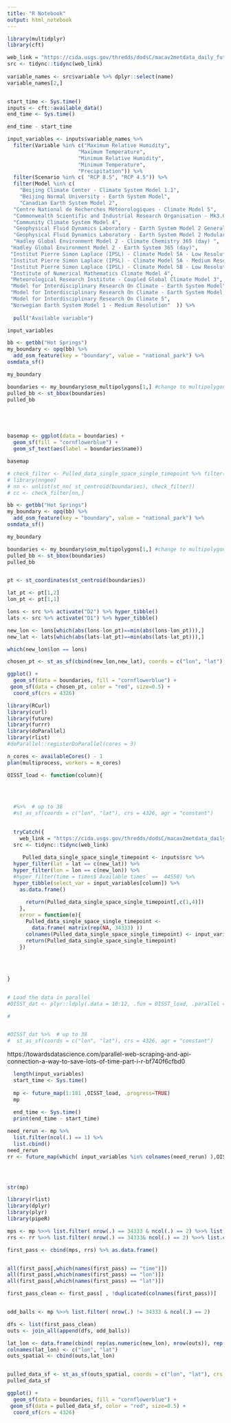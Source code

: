 ```yaml
---
title: "R Notebook"
output: html_notebook
---
```



```r
library(multidplyr)
library(cft)
```


```r
web_link = "https://cida.usgs.gov/thredds/dodsC/macav2metdata_daily_future"
src <- tidync::tidync(web_link)
  
variable_names <- src$variable %>% dplyr::select(name) 
variable_names[2,]



```

```r
start_time <- Sys.time()
inputs <- cft::available_data()
end_time <- Sys.time()

end_time - start_time
```



```r
input_variables <- inputs$variable_names %>% 
  filter(Variable %in% c("Maximum Relative Humidity", 
                       "Maximum Temperature", 
                       "Minimum Relative Humidity",          
                       "Minimum Temperature",                 
                       "Precipitation")) %>% 
  filter(Scenario %in% c( "RCP 8.5", "RCP 4.5")) %>% 
  filter(Model %in% c(
    "Beijing Climate Center - Climate System Model 1.1",
    "Beijing Normal University - Earth System Model",
    "Canadian Earth System Model 2",                                                                
  "Centre National de Recherches Météorologiques - Climate Model 5",                              
  "Commonwealth Scientific and Industrial Research Organisation - Mk3.6.0",                       
  "Community Climate System Model 4",                                                             
  "Geophysical Fluid Dynamics Laboratory - Earth System Model 2 Generalized Ocean Layer Dynamics",
  "Geophysical Fluid Dynamics Laboratory - Earth System Model 2 Modular Ocean",                   
  "Hadley Global Environment Model 2 - Climate Chemistry 365 (day) ",                             
 "Hadley Global Environment Model 2 - Earth System 365 (day)",                                   
 "Institut Pierre Simon Laplace (IPSL) - Climate Model 5A - Low Resolution",                     
 "Institut Pierre Simon Laplace (IPSL) - Climate Model 5A - Medium Resolution",                  
 "Institut Pierre Simon Laplace (IPSL) - Climate Model 5B - Low Resolution",                     
 "Institute of Numerical Mathematics Climate Model 4",                                           
 "Meteorological Research Institute - Coupled Global Climate Model 3",                           
 "Model for Interdisciplinary Research On Climate - Earth System Model",                         
 "Model for Interdisciplinary Research On Climate - Earth System Model - Chemistry",             
 "Model for Interdisciplinary Research On Climate 5",                                            
 "Norwegian Earth System Model 1 - Medium Resolution"  )) %>%
  
  pull("Available variable")

input_variables
```

```r
bb <- getbb("Hot Springs")
my_boundary <- opq(bb) %>% 
  add_osm_feature(key = "boundary", value = "national_park") %>% 
osmdata_sf() 

my_boundary
```


```r
boundaries <- my_boundary$osm_multipolygons[1,] #change to multipolygons
pulled_bb <- st_bbox(boundaries)
pulled_bb





basemap <- ggplot(data = boundaries) +
  geom_sf(fill = "cornflowerblue") +
  geom_sf_text(aes(label = boundaries$name)) 

basemap
```




```r
# check_filter <- Pulled_data_single_space_single_timepoint %>% filter(time == min(Pulled_data_single_space_single_timepoint$time))
# library(nngeo)
# nn <- unlist(st_nn( st_centroid(boundaries), check_filter))
# cc <- check_filter[nn,]

bb <- getbb("Hot Springs")
my_boundary <- opq(bb) %>% 
  add_osm_feature(key = "boundary", value = "national_park") %>% 
osmdata_sf() 

my_boundary

boundaries <- my_boundary$osm_multipolygons[1,] #change to multipolygons
pulled_bb <- st_bbox(boundaries)
pulled_bb


pt <- st_coordinates(st_centroid(boundaries))


```




```r

lat_pt <- pt[1,2]
lon_pt <- pt[1,1]

lons <- src %>% activate("D2") %>% hyper_tibble()
lats <- src %>% activate("D1") %>% hyper_tibble()

new_lon <- lons[which(abs(lons-lon_pt)==min(abs(lons-lon_pt))),]
new_lat <- lats[which(abs(lats-lat_pt)==min(abs(lats-lat_pt))),]

which(new_lon$lon == lons)

chosen_pt <- st_as_sf(cbind(new_lon,new_lat), coords = c("lon", "lat"), crs = "WGS84", agr = "constant")

ggplot() +
  geom_sf(data = boundaries, fill = "cornflowerblue") +
 geom_sf(data = chosen_pt, color = "red", size=0.5) +
  coord_sf(crs = 4326) 
```





```r
library(RCurl)
library(curl)
library(future)
library(furrr)
library(doParallel)
library(rlist)
#doParallel::registerDoParallel(cores = 3)

n_cores <- availableCores() - 1
plan(multiprocess, workers = n_cores)
```



```r


OISST_load <- function(column){
  

 
  
  #%>%  # up to 38
  #st_as_sf(coords = c("lon", "lat"), crs = 4326, agr = "constant") 

  
  tryCatch({
    web_link = "https://cida.usgs.gov/thredds/dodsC/macav2metdata_daily_future"
  src <- tidync::tidync(web_link)
  
     Pulled_data_single_space_single_timepoint <- inputs$src %>% 
  hyper_filter(lat = lat == c(new_lat)) %>% 
  hyper_filter(lon = lon == c(new_lon)) %>%
  #hyper_filter(time = times$`Available times` ==  44558) %>% 
  hyper_tibble(select_var = input_variables[column]) %>%
    as.data.frame() 
     
      return(Pulled_data_single_space_single_timepoint[,c(1,4)])
    },
    error = function(e){
      Pulled_data_single_space_single_timepoint <-     
        data.frame( matrix(rep(NA, 34333) ))
      colnames(Pulled_data_single_space_single_timepoint) <- input_variables[column]
      return(Pulled_data_single_space_single_timepoint)
    })
  
  
  
     
}


# Load the data in parallel
#OISST_dat <- plyr::ldply(.data = 10:12, .fun = OISST_load, .parallel = T)

#


#OISST_dat %>%  # up to 38
#  st_as_sf(coords = c("lon", "lat"), crs = 4326, agr = "constant") 


```


https://towardsdatascience.com/parallel-web-scraping-and-api-connection-a-way-to-save-lots-of-time-part-i-r-bf740f6cfbd0 

```r

  length(input_variables)
  start_time <- Sys.time()
  
  mp <- future_map(1:181 ,OISST_load, .progress=TRUE)
  mp
  
  end_time <- Sys.time()
  print(end_time - start_time)

need_rerun <- mp %>%
  list.filter(ncol(.) == 1) %>%
  list.cbind() 
need_rerun
rr <- future_map(which( input_variables %in% colnames(need_rerun) ),OISST_load, .progress=TRUE)




str(mp)


```


```r

library(rlist)
library(dplyr)
library(plyr)
library(pipeR)

mps <- mp %>>% list.filter( nrow(.) == 34333 & ncol(.) == 2) %>>% list.cbind()
rrs <- rr %>>% list.filter( nrow(.) == 34333& ncol(.) == 2) %>>% list.cbind()

first_pass <- cbind(mps, rrs) %>% as.data.frame()


all(first_pass[,which(names(first_pass) == "time")])
all(first_pass[,which(names(first_pass) == "lon")])
all(first_pass[,which(names(first_pass) == "lat")])

first_pass_clean <- first_pass[ , !duplicated(colnames(first_pass))] 


odd_balls <- mp %>>% list.filter( nrow(.) != 34333 & ncol(.) == 2) 

dfs <- list(first_pass_clean)
outs <- join_all(append(dfs, odd_balls)) 

lat_lon <- data.frame(cbind( rep(as.numeric(new_lon), nrow(outs)), rep(as.numeric(new_lat), nrow(outs))))
colnames(lat_lon) <- c("lon", "lat")
outs_spatial <- cbind(outs,lat_lon)


pulled_data_sf <- st_as_sf(outs_spatial, coords = c("lon", "lat"), crs = "WGS84", agr = "constant")
pulled_data_sf
```

```r
ggplot() +
  geom_sf(data = boundaries, fill = "cornflowerblue") +
 geom_sf(data = pulled_data_sf, color = "red", size=0.5) +
  coord_sf(crs = 4326) 
```

